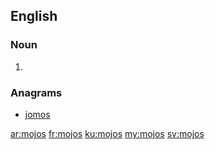 ==English==

===Noun===
{{head|en|plural}}

# {{plural of|mojo|lang=en|nocat=1}}

===Anagrams===
* [[jomos#English|jomos]]

[[ar:mojos]]
[[fr:mojos]]
[[ku:mojos]]
[[my:mojos]]
[[sv:mojos]]